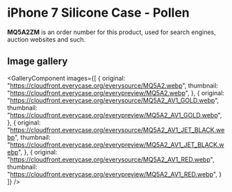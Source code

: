 
# iPhone 7 Silicone Case - Pollen

<Callout type='info' emoji='👉🏻'>**MQ5A2ZM** is an order number for this product, used for search engines, auction websites and such.</Callout>

## Image gallery

<GalleryComponent
    images={[
      {
        original: "https://cloudfront.everycase.org/everysource/MQ5A2.webp",
        thumbnail: "https://cloudfront.everycase.org/everypreview/MQ5A2.webp",
      },
      {
        original: "https://cloudfront.everycase.org/everysource/MQ5A2_AV1_GOLD.webp",
        thumbnail: "https://cloudfront.everycase.org/everypreview/MQ5A2_AV1_GOLD.webp",
      },
      {
        original: "https://cloudfront.everycase.org/everysource/MQ5A2_AV1_JET_BLACK.webp",
        thumbnail: "https://cloudfront.everycase.org/everypreview/MQ5A2_AV1_JET_BLACK.webp",
      },
      {
        original: "https://cloudfront.everycase.org/everysource/MQ5A2_AV1_RED.webp",
        thumbnail: "https://cloudfront.everycase.org/everypreview/MQ5A2_AV1_RED.webp",
      }
    ]}
  />
